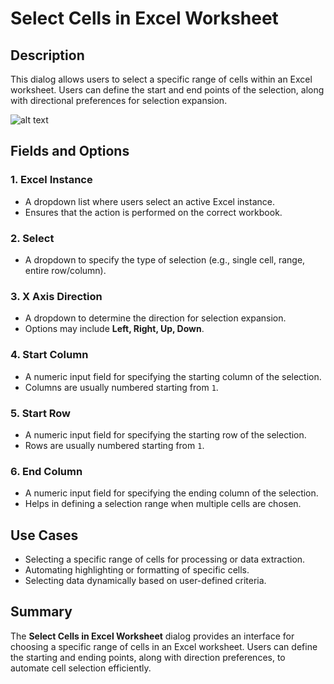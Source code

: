 # Select Cells in Excel Worksheet

## Description

This dialog allows users to select a specific range of cells within an Excel worksheet. Users can define the start and end points of the selection, along with directional preferences for selection expansion.

![alt text](../assets/excel/select-cells-in-excel-worksheet.png)

## Fields and Options

### 1. **Excel Instance**   

- A dropdown list where users select an active Excel instance.  
- Ensures that the action is performed on the correct workbook.  

### 2. **Select**   

- A dropdown to specify the type of selection (e.g., single cell, range, entire row/column).  

### 3. **X Axis Direction**   

- A dropdown to determine the direction for selection expansion.  
- Options may include **Left, Right, Up, Down**.  

### 4. **Start Column**   

- A numeric input field for specifying the starting column of the selection.  
- Columns are usually numbered starting from `1`.  

### 5. **Start Row**   

- A numeric input field for specifying the starting row of the selection.  
- Rows are usually numbered starting from `1`.  

### 6. **End Column**   

- A numeric input field for specifying the ending column of the selection.  
- Helps in defining a selection range when multiple cells are chosen.  

## Use Cases  

- Selecting a specific range of cells for processing or data extraction.  
- Automating highlighting or formatting of specific cells.  
- Selecting data dynamically based on user-defined criteria.  

## Summary  

The **Select Cells in Excel Worksheet** dialog provides an interface for choosing a specific range of cells in an Excel worksheet. Users can define the starting and ending points, along with direction preferences, to automate cell selection efficiently.  